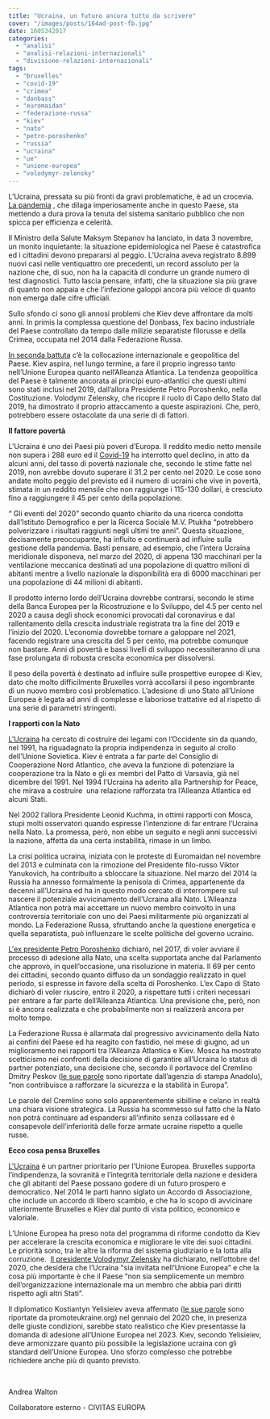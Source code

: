 ```yaml
---
title: "Ucraina, un futuro ancora tutto da scrivere"
cover: "/images/posts/164ad-post-fb.jpg"
date: 1605342017
categories: 
  - "analisi"
  - "analisi-relazioni-internazionali"
  - "divisione-relazioni-internazionali"
tags: 
  - "bruxelles"
  - "covid-19"
  - "crimea"
  - "donbass"
  - "euromaidan"
  - "federazione-russa"
  - "kiev"
  - "nato"
  - "petro-poroshenko"
  - "russia"
  - "ucraina"
  - "ue"
  - "unione-europea"
  - "volodymyr-zelensky"
---
```


L’Ucraina, pressata su più fronti da gravi problematiche, è ad un crocevia. [La pandemia](https://english.aawsat.com/home/article/2602766/health-minister-ukraine-close-virus-catastrophe) , che dilaga imperiosamente anche in questo Paese, sta mettendo a dura prova la tenuta del sistema sanitario pubblico che non spicca per efficienza e celerità.

Il Ministro della Salute Maksym Stepanov ha lanciato, in data 3 novembre, un monito inquietante: la situazione epidemiologica nel Paese è catastrofica ed i cittadini devono prepararsi al peggio. L’Ucraina aveva registrato 8.899  nuovi casi nelle ventiquattro ore precedenti, un record assoluto per la nazione che, di suo, non ha la capacità di condurre un grande numero di test diagnostici. Tutto lascia pensare, infatti, che la situazione sia più grave di quanto non appaia e che l’infezione galoppi ancora più veloce di quanto non emerga dalle cifre ufficiali.

Sullo sfondo ci sono gli annosi problemi che Kiev deve affrontare da molti anni. In primis la complessa questione del Donbass, l’ex bacino industriale del Paese controllato da tempo dalle milizie separatiste filorusse e della Crimea, occupata nel 2014 dalla Federazione Russa.

[In seconda battuta](https://www.ispionline.it/en/pubblicazione/are-eu-and-nato-still-benchmark-ukraine-25790) c’è la collocazione internazionale e geopolitica del Paese. Kiev aspira, nel lungo termine, a fare il proprio ingresso tanto nell’Unione Europea quanto nell’Alleanza Atlantica. La tendenza geopolitica del Paese è talmente ancorata ai principi euro-atlantici che questi ultimi sono stati inclusi nel 2019, dall’allora Presidente Petro Poroshenko, nella Costituzione. Volodymr Zelensky, che ricopre il ruolo di Capo dello Stato dal 2019, ha dimostrato il proprio attaccamento a queste aspirazioni. Che, però, potrebbero essere ostacolate da una serie di di fattori.

**Il fattore povertà**

L’Ucraina è uno dei Paesi più poveri d’Europa. Il reddito medio netto mensile non supera i 288 euro ed il [Covid-19](https://www.kyivpost.com/ukraine-politics/45-of-ukrainians-will-fall-below-actual-poverty-level-in-2020-study.html?cn-reloaded=1) ha interrotto quel declino, in atto da alcuni anni, del tasso di povertà nazionale che, secondo le stime fatte nel 2019, non avrebbe dovuto superare il 31.2 per cento nel 2020. Le cose sono andate molto peggio del previsto ed il numero di ucraini che vive in povertà, stimata in un reddito mensile che non raggiunge i 115-130 dollari, è cresciuto fino a raggiungere il 45 per cento della popolazione.

“ Gli eventi del 2020” secondo quanto chiarito da una ricerca condotta dall’Istituto Demografico e per la Ricerca Sociale M.V. Ptukha “potrebbero polverizzare i risultati raggiunti negli ultimi tre anni”. Questa situazione, decisamente preoccupante, ha influito e continuerà ad influire sulla gestione della pandemia. Basti pensare, ad esempio, che l’intera Ucraina meridionale disponeva, nel marzo del 2020, di appena 130 macchinari per la ventilazione meccanica destinati ad una popolazione di quattro milioni di abitanti mentre a livello nazionale la disponibilità era di 6000 macchinari per una popolazione di 44 milioni di abitanti.

Il prodotto interno lordo dell’Ucraina dovrebbe contrarsi, secondo le stime della Banca Europea per la Ricostruzione e lo Sviluppo, del 4.5 per cento nel 2020 a causa degli shock economici provocati dal coronavirus e dal rallentamento della crescita industriale registrata tra la fine del 2019 e l’inizio del 2020. L’economia dovrebbe tornare a galoppare nel 2021, facendo registrare una crescita del 5 per cento, ma potrebbe comunque non bastare. Anni di povertà e bassi livelli di sviluppo necessiteranno di una fase prolungata di robusta crescita economica per dissolversi.

Il peso della povertà è destinato ad influire sulle prospettive europee di Kiev, dato che molto difficilmente Bruxelles vorrà accollarsi il peso ingombrante di un nuovo membro così problematico. L’adesione di uno Stato all’Unione Europea è legata ad anni di complesse e laboriose trattative ed al rispetto di una serie di parametri stringenti.

**I rapporti con la Nato**

[L'Ucraina](http://turkishpolicy.com/article/1028/ukraine-nato-and-russia) ha cercato di costruire dei legami con l’Occidente sin da quando, nel 1991, ha riguadagnato la propria indipendenza in seguito al crollo dell’Unione Sovietica. Kiev è entrata a far parte del Consiglio di Cooperazione Nord Atlantico, che aveva la funzione di potenziare la cooperazione tra la Nato e gli ex membri del Patto di Varsavia, già nel dicembre del 1991. Nel 1994 l’Ucraina ha aderito alla Partnership for Peace, che mirava a costruire  una relazione rafforzata tra l’Alleanza Atlantica ed alcuni Stati.

Nel 2002 l’allora Presidente Leonid Kuchma, in ottimi rapporti con Mosca, stupì molti osservatori quando espresse l’intenzione di far entrare l’Ucraina nella Nato. La promessa, però, non ebbe un seguito e negli anni successivi la nazione, affetta da una certa instabilità, rimase in un limbo.

La crisi politica ucraina, iniziata con le proteste di Euromaidan nel novembre del 2013 e culminata con la rimozione del Presidente filo-russo Viktor Yanukovich, ha contribuito a sbloccare la situazione. Nel marzo del 2014 la Russia ha annesso formalmente la penisola di Crimea, appartenente da decenni all’Ucraina ed ha in questo modo cercato di interrompere sul nascere il potenziale avvicinamento dell’Ucraina alla Nato. L’Alleanza Atlantica non potrà mai accettare un nuovo membro coinvolto in una controversia territoriale con uno dei Paesi militarmente più organizzati al mondo. La Federazione Russa, sfruttando anche la questione energetica e quella separatista, può influenzare le scelte politiche del governo ucraino.

[L'ex presidente Petro Poroshenko](https://www.businessinsider.com/this-what-would-happen-ukraine-joined-nato-2017-7?IR=T) dichiarò, nel 2017, di voler avviare il processo di adesione alla Nato, una scelta supportata anche dal Parlamento che approvò, in quell’occasione, una risoluzione in materia. Il 69 per cento dei cittadini, secondo quanto diffuso da un sondaggio realizzato in quel periodo, si espresse in favore della scelta di Poroshenko. L’ex Capo di Stato dichiarò di voler riuscire, entro il 2020, a rispettare tutti i criteri necessari per entrare a far parte dell’Alleanza Atlantica. Una previsione che, però, non si è ancora realizzata e che probabilmente non si realizzerà ancora per molto tempo.

La Federazione Russa è allarmata dal progressivo avvicinamento della Nato ai confini del Paese ed ha reagito con fastidio, nel mese di giugno, ad un miglioramento nei rapporti tra l’Alleanza Atlantica e Kiev. Mosca ha mostrato scetticismo nei confronti della decisione di garantire all’Ucraina lo status di partner potenziato, una decisione che, secondo il portavoce del Cremlino Dmitry Peskov ([le sue parole](https://www.aa.com.tr/en/politics/russia-wary-of-nato-status-for-ukraine/1879144) sono riportate dall’agenzia di stampa Anadolu), “non contribuisce a rafforzare la sicurezza e la stabilità in Europa”.

Le parole del Cremlino sono solo apparentemente sibilline e celano in realtà una chiara visione strategica. La Russia ha scommesso sul fatto che la Nato non potrà continuare ad espandersi all’infinito senza collassare ed è consapevole dell’inferiorità delle forze armate ucraine rispetto a quelle russe.

**Ecco cosa pensa Bruxelles**

[L'Ucraina](https://eeas.europa.eu/headquarters/headquarters-homepage_en/4081/%20EU-Ukraine%20relations%20-%20factsheet) è un partner prioritario per l’Unione Europea. Bruxelles supporta l’indipendenza, la sovranità e l’integrità territoriale della nazione e desidera che gli abitanti del Paese possano godere di un futuro prospero e democratico. Nel 2014 le parti hanno siglato un Accordo di Associazione, che include un accordo di libero scambio, e che ha lo scopo di avvicinare ulteriormente Bruxelles e Kiev dal punto di vista politico, economico e valoriale.

L’Unione Europea ha preso nota del programma di riforme condotto da Kiev per accelerare la crescita economica e migliorare le vite dei suoi cittadini. Le priorità sono, tra le altre la riforma del sistema giudiziario e la lotta alla corruzione.  [Il presidente Volodymyr Zelensky](http://www.ukrweekly.com/uwwp/ukraine-and-the-eu/) ha dichiarato, nell’ottobre del 2020, che desidera che l’Ucraina "sia invitata nell’Unione Europea” e che la cosa più importante è che il Paese “non sia semplicemente un membro dell’organizzazione internazionale ma un membro che abbia pari diritti rispetto agli altri Stati”.

Il diplomatico Kostiantyn Yelisieiev aveva affermato ([le sue parole](https://www.promoteukraine.org/kostiantyn-yelisieiev-ukraine-can-apply-for-eu-membership-in-2023-if-it-doesnt-slow-down-the-pace-of-integration/) sono riportate da promoteukraine.org) nel gennaio del 2020 che, in presenza delle giuste condizioni, sarebbe stato realistico che Kiev presentasse la domanda di adesione all’Unione Europea nel 2023. Kiev, secondo Yelisieiev, deve armonizzare quanto più possibile la legislazione ucraina con gli standard dell’Unione Europea. Uno sforzo complesso che potrebbe richiedere anche più di quanto previsto.

 

Andrea Walton

Collaboratore esterno - CIVITAS EUROPA
